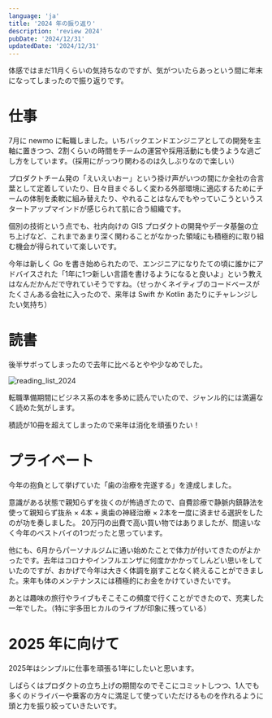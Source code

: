 ```yaml
---
language: 'ja'
title: '2024 年の振り返り'
description: 'review 2024'
pubDate: '2024/12/31'
updatedDate: '2024/12/31'
---
```


体感ではまだ11月くらいの気持ちなのですが、気がついたらあっという間に年末になってしまったので振り返りです。

# 仕事
7月に newmo に転職しました。いちバックエンドエンジニアとしての開発を主軸に置きつつ、2割くらいの時間をチームの運営や採用活動にも使うような過ごし方をしています。（採用にがっつり関わるのは久しぶりなので楽しい）

プロダクトチーム発の「えいえいおー」という掛け声がいつの間にか全社の合言葉として定着していたり、日々目まぐるしく変わる外部環境に適応するためにチームの体制を柔軟に組み替えたり、やれることはなんでもやっていこうというスタートアップマインドが感じられて肌に合う組織です。

個別の技術という点でも、社内向けの GIS プロダクトの開発やデータ基盤の立ち上げなど、これまであまり深く関わることがなかった領域にも積極的に取り組む機会が得られていて楽しいです。

今年は新しく Go を書き始められたので、エンジニアになりたての頃に誰かにアドバイスされた「1年に1つ新しい言語を書けるようになると良いよ」という教えはなんだかんだで守れていそうですね。（せっかくネイティブのコードベースがたくさんある会社に入ったので、来年は Swift か Kotlin あたりにチャレンジしたい気持ち）

# 読書
後半サボってしまったので去年に比べるとやや少なめでした。

![reading_list_2024](/assets/reading_list_2024.png)

転職準備期間にビジネス系の本を多めに読んでいたので、ジャンル的には満遍なく読めた気がします。

積読が10冊を超えてしまったので来年は消化を頑張りたい！

# プライベート
今年の抱負として挙げていた「歯の治療を完遂する」を達成しました。

意識がある状態で親知らずを抜くのが怖過ぎたので、自費診療で静脈内鎮静法を使って親知らず抜糸 × 4本 + 奥歯の神経治療 × 2本を一度に済ませる選択をしたのが功を奏しました。
20万円の出費で高い買い物ではありましたが、間違いなく今年のベストバイの1つだったと思っています。

他にも、6月からパーソナルジムに通い始めたことで体力が付いてきたのがよかったです。去年はコロナやインフルエンザに何度かかかってしんどい思いをしていたのですが、おかげで今年は大きく体調を崩すことなく終えることができました。来年も体のメンテナンスには積極的にお金をかけていきたいです。

あとは趣味の旅行やライブもそこそこの頻度で行くことができたので、充実した一年でした。（特に宇多田ヒカルのライブが印象に残っている）

# 2025 年に向けて
2025年はシンプルに仕事を頑張る1年にしたいと思います。

しばらくはプロダクトの立ち上げの期間なのでそこにコミットしつつ、1人でも多くのドライバーや乗客の方々に満足して使っていただけるものを作れるように頭と力を振り絞っていきたいです。